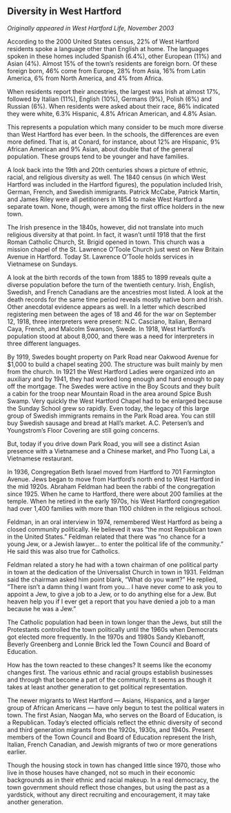 ## Diversity in West Hartford {-}

*Originally appeared in West Hartford Life, November 2003*

According to the 2000 United States census, 22% of West Hartford residents spoke a language other than English at home. The languages spoken in these homes included Spanish (6.4%), other European (11%) and Asian (4%). Almost 15% of the town’s residents are foreign born. Of these foreign born, 46% come from Europe, 28% from Asia, 16% from Latin America, 6% from North America, and 4% from Africa.

When residents report their ancestries, the largest was Irish at almost 17%, followed by Italian (11%), English (10%), Germans (9%), Polish (6%) and Russian (6%). When residents were asked about their race, 86% indicated they were white, 6.3% Hispanic, 4.8% African American, and 4.8% Asian.

This represents a population which many consider to be much more diverse than West Hartford has ever been. In the schools, the differences are even more defined. That is, at Conard, for instance, about 12% are Hispanic, 9% African American and 9% Asian, about double that of the general population. These groups tend to be younger and have families.

A look back into the 19th and 20th centuries shows a picture of ethnic, racial, and religious diversity as well. The 1840 census (in which West Hartford was included in the Hartford figures), the population included Irish, German, French, and Swedish immigrants. Patrick McCabe, Patrick Martin, and James Riley were all petitioners in 1854 to make West Hartford a separate town. None, though, were among the first office holders in the new town.

The Irish presence in the 1840s, however, did not translate into much religious diversity at that point. In fact, it wasn’t until 1918 that the first Roman Catholic Church, St. Brigid opened in town. This church was a mission chapel of the St. Lawrence O’Toole Church just west on New Britain Avenue in Hartford. Today St. Lawrence O’Toole holds services in Vietnamese on Sundays.

A look at the birth records of the town from 1885 to 1899 reveals quite a diverse population before the turn of the twentieth century. Irish, English, Swedish, and French Canadians are the ancestries most listed. A look at the death records for the same time period reveals mostly native born and Irish. Other anecdotal evidence appears as well. In a letter which described registering men between the ages of 18 and 46 for the war on September 12, 1918, three interpreters were present: N.C. Casciano, Italian, Bernard Caya, French, and Malcolm Swanson, Swede. In 1918, West Hartford’s population stood at about 8,000, and there was a need for interpreters in three different languages.

By 1919, Swedes bought property on Park Road near Oakwood Avenue for $1,000 to build a chapel seating 200. The structure was built mainly by men from the church. In 1921 the West Hartford Ladies were organized into an auxiliary and by 1941, they had worked long enough and hard enough to pay off the mortgage. The Swedes were active in the Boy Scouts and they built a cabin for the troop near Mountain Road in the area around Spice Bush Swamp. Very quickly the West Hartford Chapel had to be enlarged because the Sunday School grew so rapidly. Even today, the legacy of this large group of Swedish immigrants remains in the Park Road area. You can still buy Swedish sausage and bread at Hall’s market. A.C. Petersen’s and Youngstrom’s Floor Covering are still going concerns.

But, today if you drive down Park Road, you will see a distinct Asian presence with a Vietnamese and a Chinese market, and Pho Tuong Lai, a Vietnamese restaurant.

In 1936, Congregation Beth Israel moved from Hartford to 701 Farmington Avenue. Jews began to move from Hartford’s north end to West Hartford in the mid 1920s. Abraham Feldman had been the rabbi of the congregation since 1925. When he came to Hartford, there were about 200 families at the temple. When he retired in the early 1970s, his West Hartford congregation had over 1,400 families with more than 1100 children in the religious school.

Feldman, in an oral interview in 1974, remembered West Hartford as being a closed community politically. He believed it was “the most Republican town in the United States.” Feldman related that there was “no chance for a young Jew, or a Jewish lawyer... to enter the political life of the community.” He said this was also true for Catholics.

Feldman related a story he had with a town chairman of one political party in town at the dedication of the Universalist Church in town in 1931. Feldman said the chairman asked him point blank, “What do you want?” He replied, ”There isn’t a damn thing I want from you... I have never come to ask you to appoint a Jew, to give a job to a Jew, or to do anything else for a Jew. But heaven help you if I ever get a report that you have denied a job to a man because he was a Jew.”

The Catholic population had been in town longer than the Jews, but still the Protestants controlled the town politically until the 1960s when Democrats got elected more frequently. In the 1970s and 1980s Sandy Klebanoff, Beverly Greenberg and Lonnie Brick led the Town Council and Board of Education.

How has the town reacted to these changes? It seems like the economy changes first. The various ethnic and racial groups establish businesses and through that become a part of the community. It seems as though it takes at least another generation to get political representation.

The newer migrants to West Hartford --- Asians, Hispanics, and a larger group of African Americans --- have only begun to test the political waters in town. The first Asian, Naogan Ma, who serves on the Board of Education, is a Republican. Today’s elected officials reflect the ethnic diversity of second and third generation migrants from the 1920s, 1930s, and 1940s. Present members of the Town Council and Board of Education represent the Irish, Italian, French Canadian, and Jewish migrants of two or more generations earlier.

Though the housing stock in town has changed little since 1970, those who live in those houses have changed, not so much in their economic backgrounds as in their ethnic and racial makeup. In a real democracy, the town government should reflect those changes, but using the past as a yardstick, without any direct recruiting and encouragement, it may take another generation.
